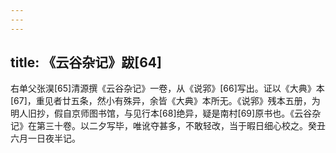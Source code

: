 ```yaml
---
---
---
```

title: 《云谷杂记》跋[64]
---




右单父张淏[65]清源撰《云谷杂记》一卷，从《说郛》[66]写出。证以《大典》本[67]，重见者廿五条，然小有殊异，余皆《大典》本所无。《说郛》残本五册，为明人旧抄，假自京师图书馆，与见行本[68]绝异，疑是南村[69]原书也。《云谷杂记》在第三十卷。以二夕写毕，唯讹夺甚多，不敢轻改，当于暇日细心校之。癸丑六月一日夜半记。